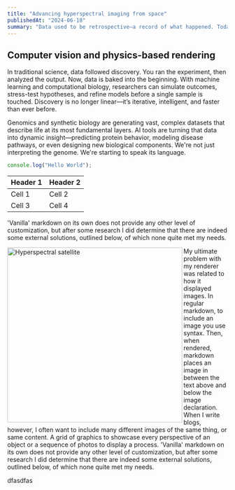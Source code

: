 ```yaml
---
title: "Advancing hyperspectral imaging from space"
publishedAt: "2024-06-18"
summary: "Data used to be retrospective—a record of what happened. Today, it’s something far more powerful: a living resource that can anticipate, adapt, and evolve. At the intersection of biotechnology, AI, and systems science, data is being harnessed not just to understand human potential, but to expand it."
---
```

## Computer vision and physics-based rendering

In traditional science, data followed discovery. You ran the experiment, then analyzed the output. Now, data is baked into the beginning. With machine learning and computational biology, researchers can simulate outcomes, stress-test hypotheses, and refine models before a single sample is touched. Discovery is no longer linear—it’s iterative, intelligent, and faster than ever before.

Genomics and synthetic biology are generating vast, complex datasets that describe life at its most fundamental layers. AI tools are turning that data into dynamic insight—predicting protein behavior, modeling disease pathways, or even designing new biological components. We're not just interpreting the genome. We're starting to speak its language.

```jsx
console.log("Hello World");
```

| Header 1 | Header 2 |
| -------- | -------- |
| Cell 1   | Cell 2   |
| Cell 3   | Cell 4   |

'Vanilla' markdown on its own does not provide any other level of customization, but after some research I did determine that there are indeed some external solutions, outlined below, of which none quite met my needs.

<img 
    align="left" 
    src="/images/Snow_returns_to_Mount_Fuji.jpg" 
    alt="Hyperspectral satellite" 
    class="rounded-lg mr-10"
    style="width: 400px; height: auto;"/>

My ultimate problem with my renderer was related to how it displayed images. In regular markdown, to include an image you use syntax. Then, when rendered, markdown places an image in between the text above and below the image declaration. When I write blogs, however, I often want to include many different images of the same thing, or same content. A grid of graphics to showcase every perspective of an object or a sequence of photos to display a process. 'Vanilla' markdown on its own does not provide any other level of customization, but after some research I did determine that there are indeed some external solutions, outlined below, of which none quite met my needs.

dfasdfas
